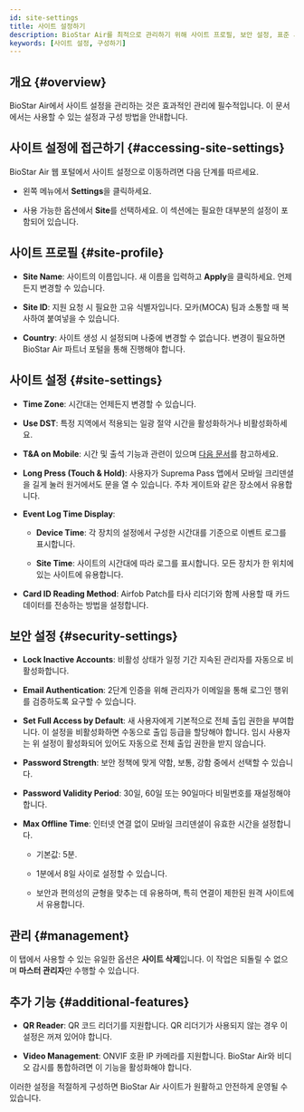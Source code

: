 ```yaml
---
id: site-settings
title: 사이트 설정하기
description: BioStar Air를 최적으로 관리하기 위해 사이트 프로필, 보안 설정, 표준 시간대, 인증 옵션 및 추가 기능을 구성하는 방법을 안내합니다.
keywords: [사이트 설정, 구성하기]
---
```



## 개요 {#overview}

BioStar Air에서 사이트 설정을 관리하는 것은 효과적인 관리에 필수적입니다. 이 문서에서는 사용할 수 있는 설정과 구성 방법을 안내합니다.

<CustomerNote />


## 사이트 설정에 접근하기 {#accessing-site-settings}

BioStar Air 웹 포털에서 사이트 설정으로 이동하려면 다음 단계를 따르세요.

* 왼쪽 메뉴에서 **Settings**을 클릭하세요.

* 사용 가능한 옵션에서 **Site**를 선택하세요. 이 섹션에는 필요한 대부분의 설정이 포함되어 있습니다.

<YouTube videoId="5v5xF8JcHcg" />


## 사이트 프로필 {#site-profile}

* **Site Name**: 사이트의 이름입니다. 새 이름을 입력하고 **Apply**을 클릭하세요. 언제든지 변경할 수 있습니다.

* **Site ID**: 지원 요청 시 필요한 고유 식별자입니다. 모카(MOCA) 팀과 소통할 때 복사하여 붙여넣을 수 있습니다.

* **Country**: 사이트 생성 시 설정되며 나중에 변경할 수 없습니다. 변경이 필요하면 BioStar Air 파트너 포털을 통해 진행해야 합니다.


## 사이트 설정 {#site-settings}

* **Time Zone**: 시간대는 언제든지 변경할 수 있습니다.

* **Use DST**: 특정 지역에서 적용되는 일광 절약 시간을 활성화하거나 비활성화하세요.

* **T&A on Mobile**: 시간 및 출석 기능과 관련이 있으며 [다음 문서](configuring-ta)를 참고하세요.

* **Long Press (Touch & Hold)**: 사용자가 Suprema Pass 앱에서 모바일 크리덴셜을 길게 눌러 원거에서도 문을 열 수 있습니다. 주차 게이트와 같은 장소에서 유용합니다.

* **Event Log Time Display**:

  * **Device Time**: 각 장치의 설정에서 구성한 시간대를 기준으로 이벤트 로그를 표시합니다.

  * **Site Time**: 사이트의 시간대에 따라 로그를 표시합니다. 모든 장치가 한 위치에 있는 사이트에 유용합니다.

* **Card ID Reading Method**: Airfob Patch를 타사 리더기와 함께 사용할 때 카드 데이터를 전송하는 방법을 설정합니다.


## 보안 설정 {#security-settings}

* **Lock Inactive Accounts**: 비활성 상태가 일정 기간 지속된 관리자를 자동으로 비활성화합니다.

* **Email Authentication**: 2단계 인증을 위해 관리자가 이메일을 통해 로그인 행위를 검증하도록 요구할 수 있습니다.

* **Set Full Access by Default**: 새 사용자에게 기본적으로 전체 출입 권한을 부여합니다. 이 설정을 비활성화하면 수동으로 출입 등급을 할당해야 합니다. 임시 사용자는 위 설정이 활성화되어 있어도 자동으로 전체 출입 권한을 받지 않습니다.

* **Password Strength**: 보안 정책에 맞게 약함, 보통, 강함 중에서 선택할 수 있습니다.

* **Password Validity Period**: 30일, 60일 또는 90일마다 비밀번호를 재설정해야 합니다.

* **Max Offline Time**: 인터넷 연결 없이 모바일 크리덴셜이 유효한 시간을 설정합니다.

  * 기본값: 5분.

  * 1분에서 8일 사이로 설정할 수 있습니다.

  * 보안과 편의성의 균형을 맞추는 데 유용하며, 특히 연결이 제한된 원격 사이트에서 유용합니다.


## 관리 {#management}

이 탭에서 사용할 수 있는 유일한 옵션은 **사이트 삭제**입니다. 이 작업은 되돌릴 수 없으며 **마스터 관리자**만 수행할 수 있습니다.


## 추가 기능 {#additional-features}

* **QR Reader**: QR 코드 리더기를 지원합니다. QR 리더기가 사용되지 않는 경우 이 설정은 꺼져 있어야 합니다.

* **Video Management**: ONVIF 호환 IP 카메라를 지원합니다. BioStar Air와 비디오 감시를 통합하려면 이 기능을 활성화해야 합니다.

이러한 설정을 적절하게 구성하면 BioStar Air 사이트가 원활하고 안전하게 운영될 수 있습니다.
